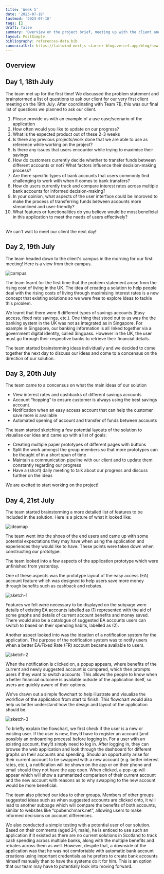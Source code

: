 ```yaml
---
title: 'Week 1'
date: '2023-07-18'
lastmod: '2023-07-18'
tags: []
draft: false
summary: 'Overview on the project brief, meeting up with the client and ideation'
layout: PostSimple
bibliography: references-data.bib
canonicalUrl: https://tailwind-nextjs-starter-blog.vercel.app/blog/new-features-in-v1/
---
```


## Overview

<TOCInline toc={props.toc} exclude="Overview" toHeading={2} />

## Day 1, 18th July

The team met up for the first time! We discussed the problem statement and brainstormed a list of questions to ask our client for our very first client meeting on the 19th July. After coordinating with Team 7B, this was our final list of questions we planned to ask our client.

1. Please provide us with an example of a use case/scenario of the application
2. How often would you like to update on our progress?
3. What is the expected product out of these 2-3 weeks
4. Is there any previous projects/work done that we are able to use as reference while working on the project?
5. Is there any issues that users encounter while trying to maximise their savings
6. How do customers currently decide whether to transfer funds between different accounts or not? What factors influence their decision-making process?
7. Are there specific types of bank accounts that users commonly find challenging to work with when it comes to bank transfers?
8. How do users currently track and compare interest rates across multiple bank accounts for informed decision-making?
9. In your opinion, what aspects of the user interface could be improved to make the process of transferring funds between accounts more streamlined and user-friendly?
10. What features or functionalities do you believe would be most beneficial in this application to meet the needs of users effectively?

\
We can't wait to meet our client the next day!

## Day 2, 19th July

The team headed down to the client's campus in the morning for our first meeting! Here is a view from their campus.

![campus](/static/images/week-1/campus.jpg)

The team learnt for the first time that the problem statement arose from the rising cost of living in the UK. The idea of creating a solution to help people deal with the rising costs of living through maximising interest rates is a new concept that existing solutions so we were free to explore ideas to tackle this problem.

We learnt that there were 8 different types of savings accounts (Easy access, fixed rate savings, etc.). One thing that stood out to us was the the banking system in the UK was not as integrated as in Singapore. For example in Singapore, our banking information is all linked together via a government digital identity, called Singpass. However in the UK, the user must go through their respective banks to retrieve their financial details.

The team started brainstorming ideas individually and we decided to come together the next day to discuss our ideas and come to a concensus on the direction of our solution.

## Day 3, 20th July

The team came to a concensus on what the main ideas of our solution

- View interest rates and cashbacks of different savings accounts
- Account “hopping” to ensure customer is always using the best savings account.
- Notification when an easy access account that can help the customer save more is available
- Automated opening of account and transfer of funds between accounts

The team started sketching a few potential layouts of the solution to visualise our idea and came up with a list of goals:

- Creating multiple paper prototypes of different pages with buttons
- Split the work amongst the group members so that more prototypes can be thought of in a short span of time
- Maintain a communication pipeline with our client and to update them constantly regarding our progress
- Have a (short) daily meeting to talk about our progress and discuss further on the ideas

We are excited to start working on the project!

## Day 4, 21st July

The team started brainstorming a more detailed list of features to be included in the solution. Here is a picture of what it looked like:

![ideamap](/static/images/week-1/ideamap.jpeg)

The team went into the shoes of the end users and came up with some potential expectations they may have when using the application and experiences they would like to have. These points were taken down when constructing our prototype.

The team looked into a few aspects of the application prototype which were unfinished from yesterday.

One of these aspects was the prototype layout of the easy access (EA) account feature which was designed to help users save more money through benefits such as cashback and rebates.

![sketch-1](/static/images/week-1/sketch-1.jpg)

Features we felt were necessary to be displayed on the subpage were details of existing EA accounts labelled as (1) represented with the aid of some graphs and details of current account benefits and money saved. There would also be a catalogue of suggested EA accounts users can switch to based on their spending habits, labelled as (2).

Another aspect looked into was the ideation of a notification system for the application. The purpose of the notification system was to notify users when a better EA/Fixed Rate (FR) account became available to users.

![sketch-2](/static/images/week-1/sketch-2.jpg)

When the notification is clicked on, a popup appears, where benefits of the current and newly suggested account is compared, which then prompts users if they want to switch accounts. This allows the people to know when a better financial outcome is available outside of the application itself, so users are quickly aware of their options.

We’ve drawn out a simple flowchart to help illustrate and visualize the workflow of the application from start to finish. This flowchart would also help us better understand how the design and layout of the application should be.

![sketch-3](/static/images/week-1/sketch-3.jpg)

To briefly explain the flowchart, we first check if the user is a new or existing user. If the user is new, they’d have to register an account (and possibly an onboarding process) before logging in. For a user with an existing account, they’d simply need to log in. After logging in, they can browse the web application and look through the dashboard for different graphs on their accounts and spending.
Should an opportunity arise for their current account to be swapped with a new account (e.g. better interest rates, etc.), a notification will be shown on the app or on their phone and email should they not have the app open. When clicked, a pop-up will appear which will show a summarized comparison of their current account and the new account with reasons as to why swapping to the new account would be more beneficial.

The team also pitched our idea to other groups. Members of other groups suggested ideas such as when suggested accounts are clicked onto, it will lead to another subpage which will compare the benefits of both accounts, similar to websites like “cpubenchmark.net”, allowing users to make informed decisions on account differences.

We also conducted a simple testing with a potential user of our solution. Based on their comments (aged 24, male), he is enticed to use such an application if it existed as there are no current solutions in Scotland to track cash spending across multiple banks, along with the multiple benefits and rebates across them as well. However, despite that, a downside of the application was that he was not comfortable with automatic bank account creations using important credentials as he prefers to create bank accounts himself manually than to have the systems do it for him. This is an option that our team may have to potentially look into moving forward.
